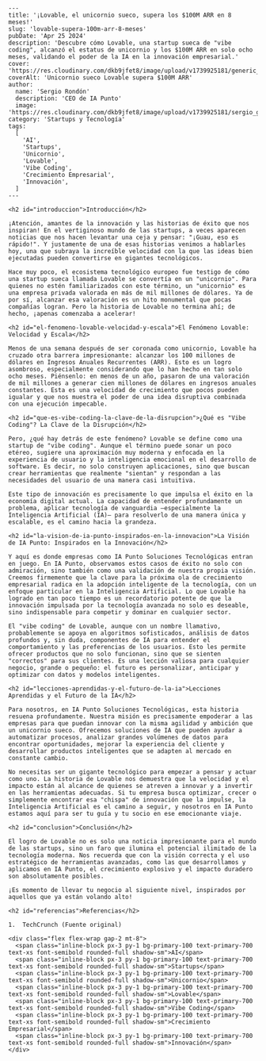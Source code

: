 ```
---
title: '¡Lovable, el unicornio sueco, supera los $100M ARR en 8 meses!'
slug: 'lovable-supera-100m-arr-8-meses'
pubDate: 'Apr 25 2024'
description: 'Descubre cómo Lovable, una startup sueca de "vibe coding", alcanzó el estatus de unicornio y los $100M ARR en solo ocho meses, validando el poder de la IA en la innovación empresarial.'
cover: 'https://res.cloudinary.com/dkb9jfet8/image/upload/v1739925181/generic_startup_success.png'
coverAlt: 'Unicornio sueco Lovable supera $100M ARR'
author:
  name: 'Sergio Rondón'
  description: 'CEO de IA Punto'
  image: 'https://res.cloudinary.com/dkb9jfet8/image/upload/v1739925181/sergio_gdcaeh.png'
category: 'Startups y Tecnología'
tags:
  [
    'AI',
    'Startups',
    'Unicornio',
    'Lovable',
    'Vibe Coding',
    'Crecimiento Empresarial',
    'Innovación',
  ]
---

<h2 id="introduccion">Introducción</h2>

¡Atención, amantes de la innovación y las historias de éxito que nos inspiran! En el vertiginoso mundo de las startups, a veces aparecen noticias que nos hacen levantar una ceja y pensar: "¡Guau, eso es rápido!". Y justamente de una de esas historias venimos a hablarles hoy, una que subraya la increíble velocidad con la que las ideas bien ejecutadas pueden convertirse en gigantes tecnológicos.

Hace muy poco, el ecosistema tecnológico europeo fue testigo de cómo una startup sueca llamada Lovable se convertía en un "unicornio". Para quienes no estén familiarizados con este término, un "unicornio" es una empresa privada valorada en más de mil millones de dólares. Ya de por sí, alcanzar esa valoración es un hito monumental que pocas compañías logran. Pero la historia de Lovable no termina ahí; de hecho, ¡apenas comenzaba a acelerar!

<h2 id="el-fenomeno-lovable-velocidad-y-escala">El Fenómeno Lovable: Velocidad y Escala</h2>

Menos de una semana después de ser coronada como unicornio, Lovable ha cruzado otra barrera impresionante: alcanzar los 100 millones de dólares en Ingresos Anuales Recurrentes (ARR). Esto es un logro asombroso, especialmente considerando que lo han hecho en tan solo ocho meses. Piénsenlo: en menos de un año, pasaron de una valoración de mil millones a generar cien millones de dólares en ingresos anuales constantes. Esta es una velocidad de crecimiento que pocos pueden igualar y que nos muestra el poder de una idea disruptiva combinada con una ejecución impecable.

<h2 id="que-es-vibe-coding-la-clave-de-la-disrupcion">¿Qué es "Vibe Coding"? La Clave de la Disrupción</h2>

Pero, ¿qué hay detrás de este fenómeno? Lovable se define como una startup de "vibe coding". Aunque el término puede sonar un poco etéreo, sugiere una aproximación muy moderna y enfocada en la experiencia de usuario y la inteligencia emocional en el desarrollo de software. Es decir, no solo construyen aplicaciones, sino que buscan crear herramientas que realmente "sientan" y respondan a las necesidades del usuario de una manera casi intuitiva.

Este tipo de innovación es precisamente lo que impulsa el éxito en la economía digital actual. La capacidad de entender profundamente un problema, aplicar tecnología de vanguardia –especialmente la Inteligencia Artificial (IA)– para resolverlo de una manera única y escalable, es el camino hacia la grandeza.

<h2 id="la-vision-de-ia-punto-inspirados-en-la-innovacion">La Visión de IA Punto: Inspirados en la Innovación</h2>

Y aquí es donde empresas como IA Punto Soluciones Tecnológicas entran en juego. En IA Punto, observamos estos casos de éxito no solo con admiración, sino también como una validación de nuestra propia visión. Creemos firmemente que la clave para la próxima ola de crecimiento empresarial radica en la adopción inteligente de la tecnología, con un enfoque particular en la Inteligencia Artificial. Lo que Lovable ha logrado en tan poco tiempo es un recordatorio potente de que la innovación impulsada por la tecnología avanzada no solo es deseable, sino indispensable para competir y dominar en cualquier sector.

El "vibe coding" de Lovable, aunque con un nombre llamativo, probablemente se apoya en algoritmos sofisticados, análisis de datos profundos y, sin duda, componentes de IA para entender el comportamiento y las preferencias de los usuarios. Esto les permite ofrecer productos que no solo funcionan, sino que se sienten "correctos" para sus clientes. Es una lección valiosa para cualquier negocio, grande o pequeño: el futuro es personalizar, anticipar y optimizar con datos y modelos inteligentes.

<h2 id="lecciones-aprendidas-y-el-futuro-de-la-ia">Lecciones Aprendidas y el Futuro de la IA</h2>

Para nosotros, en IA Punto Soluciones Tecnológicas, esta historia resuena profundamente. Nuestra misión es precisamente empoderar a las empresas para que puedan innovar con la misma agilidad y ambición que un unicornio sueco. Ofrecemos soluciones de IA que pueden ayudar a automatizar procesos, analizar grandes volúmenes de datos para encontrar oportunidades, mejorar la experiencia del cliente y desarrollar productos inteligentes que se adapten al mercado en constante cambio.

No necesitas ser un gigante tecnológico para empezar a pensar y actuar como uno. La historia de Lovable nos demuestra que la velocidad y el impacto están al alcance de quienes se atreven a innovar y a invertir en las herramientas adecuadas. Si tu empresa busca optimizar, crecer o simplemente encontrar esa "chispa" de innovación que la impulse, la Inteligencia Artificial es el camino a seguir, y nosotros en IA Punto estamos aquí para ser tu guía y tu socio en ese emocionante viaje.

<h2 id="conclusion">Conclusión</h2>

El logro de Lovable no es solo una noticia impresionante para el mundo de las startups, sino un faro que ilumina el potencial ilimitado de la tecnología moderna. Nos recuerda que con la visión correcta y el uso estratégico de herramientas avanzadas, como las que desarrollamos y aplicamos en IA Punto, el crecimiento explosivo y el impacto duradero son absolutamente posibles.

¡Es momento de llevar tu negocio al siguiente nivel, inspirados por aquellos que ya están volando alto!

<h2 id="referencias">Referencias</h2>

1.  TechCrunch (Fuente original)

<div class="flex flex-wrap gap-2 mt-8">
  <span class="inline-block px-3 py-1 bg-primary-100 text-primary-700 text-xs font-semibold rounded-full shadow-sm">AI</span>
  <span class="inline-block px-3 py-1 bg-primary-100 text-primary-700 text-xs font-semibold rounded-full shadow-sm">Startups</span>
  <span class="inline-block px-3 py-1 bg-primary-100 text-primary-700 text-xs font-semibold rounded-full shadow-sm">Unicornio</span>
  <span class="inline-block px-3 py-1 bg-primary-100 text-primary-700 text-xs font-semibold rounded-full shadow-sm">Lovable</span>
  <span class="inline-block px-3 py-1 bg-primary-100 text-primary-700 text-xs font-semibold rounded-full shadow-sm">Vibe Coding</span>
  <span class="inline-block px-3 py-1 bg-primary-100 text-primary-700 text-xs font-semibold rounded-full shadow-sm">Crecimiento Empresarial</span>
  <span class="inline-block px-3 py-1 bg-primary-100 text-primary-700 text-xs font-semibold rounded-full shadow-sm">Innovación</span>
</div>
```